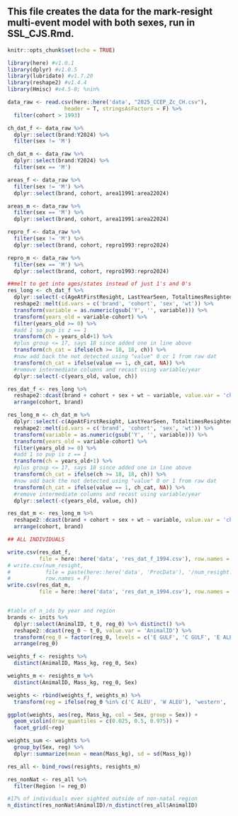 
## This file creates the data for the mark-resight multi-event model with both sexes, run in SSL_CJS.Rmd. 

```r
knitr::opts_chunk$set(echo = TRUE)
```

```r

library(here) #v1.0.1
library(dplyr) #v1.0.5
library(lubridate) #v1.7.20
library(reshape2) #v1.4.4
library(Hmisc) #v4.5-0; %nin%

```


```r

data_raw <- read.csv(here::here('data', "2025_CCEP_Zc_CH.csv"), 
                  header = T, stringsAsFactors = F) %>%
  filter(cohort > 1993)

ch_dat_f <- data_raw %>%
  dplyr::select(brand:Y2024) %>%
  filter(sex != 'M')

ch_dat_m <- data_raw %>%
  dplyr::select(brand:Y2024) %>%
  filter(sex == 'M')

areas_f <- data_raw %>%
  filter(sex != 'M') %>%
  dplyr::select(brand, cohort, area11991:area22024)

areas_m <- data_raw %>%
  filter(sex == 'M') %>%
  dplyr::select(brand, cohort, area11991:area22024)

repro_f <- data_raw %>%
  filter(sex != 'M') %>%
  dplyr::select(brand, cohort, repro1993:repro2024)

repro_m <- data_raw %>%
  filter(sex == 'M') %>%
  dplyr::select(brand, cohort, repro1993:repro2024)

##melt to get into ages/states instead of just 1's and 0's
res_long <- ch_dat_f %>%
  dplyr::select(-c(AgeAtFirstResight, LastYearSeen, TotaltimesResighted)) %>%
  reshape2::melt(id.vars = c('brand', 'cohort', 'sex', 'wt')) %>%
  transform(variable = as.numeric(gsub('Y', '', variable))) %>%
  transform(years_old = variable-cohort) %>%
  filter(years_old >= 0) %>%
  #add 1 so pup is z == 1
  transform(ch = years_old+1) %>%
  #plus group <= 17, says 18 since added one in line above
  transform(ch_cat = ifelse(ch >= 18, 18, ch)) %>%
  #now add back the not detected using "value" 0 or 1 from raw dat
  transform(ch_cat = ifelse(value == 1, ch_cat, NA)) %>%
  #remove intermediate columns and recast using variable/year
  dplyr::select(-c(years_old, value, ch)) 

res_dat_f <- res_long %>%
  reshape2::dcast(brand + cohort + sex + wt ~ variable, value.var = 'ch_cat', fill = 19) %>%
  arrange(cohort, brand)

res_long_m <- ch_dat_m %>%
  dplyr::select(-c(AgeAtFirstResight, LastYearSeen, TotaltimesResighted)) %>%
  reshape2::melt(id.vars = c('brand', 'cohort', 'sex', 'wt')) %>%
  transform(variable = as.numeric(gsub('Y', '', variable))) %>%
  transform(years_old = variable-cohort) %>%
  filter(years_old >= 0) %>%
  #add 1 so pup is z == 1
  transform(ch = years_old+1) %>%
  #plus group <= 17, says 18 since added one in line above
  transform(ch_cat = ifelse(ch >= 18, 18, ch)) %>%
  #now add back the not detected using "value" 0 or 1 from raw dat
  transform(ch_cat = ifelse(value == 1, ch_cat, NA)) %>%
  #remove intermediate columns and recast using variable/year
  dplyr::select(-c(years_old, value, ch)) 

res_dat_m <- res_long_m %>%
  reshape2::dcast(brand + cohort + sex + wt ~ variable, value.var = 'ch_cat', fill = 19) %>%
  arrange(cohort, brand)


```

```r

## ALL INDIVIDUALS

write.csv(res_dat_f,
          file = here::here('data', 'res_dat_f_1994.csv'), row.names = F)
# write.csv(num_resight,
#           file = paste(here::here('data', 'ProcData'), '/num_resight.csv', sep = ''),
#           row.names = F)
write.csv(res_dat_m,
          file = here::here('data', 'res_dat_m_1994.csv'), row.names = F)



```

```r

#table of n_ids by year and region
brands <- inits %>%
  dplyr::select(AnimalID, t_0, reg_0) %>% distinct() %>%
  reshape2::dcast(reg_0 ~ t_0, value.var = 'AnimalID') %>%
  transform(reg_0 = factor(reg_0, levels = c('E GULF', 'C GULF', 'E ALEU', 'C ALEU', 'W ALEU'))) %>%
  arrange(reg_0)

```

```r

weights_f <- resights %>%
  distinct(AnimalID, Mass_kg, reg_0, Sex)

weights_m <- resights_m %>%
  distinct(AnimalID, Mass_kg, reg_0, Sex)

weights <- rbind(weights_f, weights_m) %>%
  transform(reg = ifelse(reg_0 %in% c('C ALEU', 'W ALEU'), 'western', 'eastern'))

ggplot(weights, aes(reg, Mass_kg, col = Sex, group = Sex)) +
  geom_violin(draw_quantiles = c(0.025, 0.5, 0.975)) +
  facet_grid(~reg)

weights_sum <- weights %>%
  group_by(Sex, reg) %>%
  dplyr::summarize(mean = mean(Mass_kg), sd = sd(Mass_kg))

```

```r

res_all <- bind_rows(resights, resights_m) 

res_nonNat <- res_all %>% 
  filter(Region != reg_0) 

#17% of individuals ever sighted outside of non-natal region
n_distinct(res_nonNat$AnimalID)/n_distinct(res_all$AnimalID)


```

